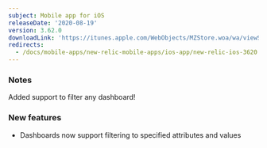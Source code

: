 ```yaml
---
subject: Mobile app for iOS
releaseDate: '2020-08-19'
version: 3.62.0
downloadLink: 'https://itunes.apple.com/WebObjects/MZStore.woa/wa/viewSoftware?id=594038638&mt=8'
redirects:
  - /docs/mobile-apps/new-relic-mobile-apps/ios-app/new-relic-ios-3620
---
```


### Notes

Added support to filter any dashboard!

### New features

* Dashboards now support filtering to specified attributes and values
